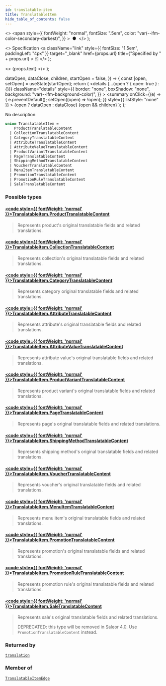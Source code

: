 ```yaml
---
id: translatable-item
title: TranslatableItem
hide_table_of_contents: false
---
```


  <>
    <span
      style={{
        fontWeight: "normal",
        fontSize: ".5em",
        color: "var(--ifm-color-secondary-darkest)",
      }}
    >
      &nbsp;●&nbsp;
    </span>
  </>
);

  <>
    Specification
    <a
      className="link"
      style={{ fontSize: "1.5em", paddingLeft: "4px" }}
      target="\_blank"
      href={props.url}
      title={"Specified by " + props.url}
    >
      ⎘
    </a>
  </>
);

  <>
    <span className={props.class}>{props.text}</span>
  </>
);


  dataOpen,
  dataClose,
  children,
  startOpen = false,
}) => {
  const [open, setOpen] = useState(startOpen);
  return (
    <details
      {...(open ? { open: true } : {})}
      className="details"
      style={{
        border: "none",
        boxShadow: "none",
        background: "var(--ifm-background-color)",
      }}
    >
      <summary
        onClick={(e) => {
          e.preventDefault();
          setOpen((open) => !open);
        }}
        style={{ listStyle: "none" }}
      >
        {open ? dataOpen : dataClose}
      </summary>
      {open && children}
    </details>
  );
};

No description

```graphql
union TranslatableItem =
    ProductTranslatableContent
  | CollectionTranslatableContent
  | CategoryTranslatableContent
  | AttributeTranslatableContent
  | AttributeValueTranslatableContent
  | ProductVariantTranslatableContent
  | PageTranslatableContent
  | ShippingMethodTranslatableContent
  | VoucherTranslatableContent
  | MenuItemTranslatableContent
  | PromotionTranslatableContent
  | PromotionRuleTranslatableContent
  | SaleTranslatableContent
```

### Possible types

#### [<code style={{ fontWeight: 'normal' }}>TranslatableItem.<b>ProductTranslatableContent</b></code>](../../../api-reference/products/objects/product-translatable-content) <Badge class="badge badge--secondary" text="object"/>

> Represents product's original translatable fields and related translations.

#### [<code style={{ fontWeight: 'normal' }}>TranslatableItem.<b>CollectionTranslatableContent</b></code>](../../../api-reference/products/objects/collection-translatable-content) <Badge class="badge badge--secondary" text="object"/>

> Represents collection's original translatable fields and related translations.

#### [<code style={{ fontWeight: 'normal' }}>TranslatableItem.<b>CategoryTranslatableContent</b></code>](../../../api-reference/products/objects/category-translatable-content) <Badge class="badge badge--secondary" text="object"/>

> Represents category original translatable fields and related translations.

#### [<code style={{ fontWeight: 'normal' }}>TranslatableItem.<b>AttributeTranslatableContent</b></code>](../../../api-reference/attributes/objects/attribute-translatable-content) <Badge class="badge badge--secondary" text="object"/>

> Represents attribute's original translatable fields and related translations.

#### [<code style={{ fontWeight: 'normal' }}>TranslatableItem.<b>AttributeValueTranslatableContent</b></code>](../../../api-reference/attributes/objects/attribute-value-translatable-content) <Badge class="badge badge--secondary" text="object"/>

> Represents attribute value's original translatable fields and related translations.

#### [<code style={{ fontWeight: 'normal' }}>TranslatableItem.<b>ProductVariantTranslatableContent</b></code>](../../../api-reference/products/objects/product-variant-translatable-content) <Badge class="badge badge--secondary" text="object"/>

> Represents product variant's original translatable fields and related translations.

#### [<code style={{ fontWeight: 'normal' }}>TranslatableItem.<b>PageTranslatableContent</b></code>](../../../api-reference/pages/objects/page-translatable-content) <Badge class="badge badge--secondary" text="object"/>

> Represents page's original translatable fields and related translations.

#### [<code style={{ fontWeight: 'normal' }}>TranslatableItem.<b>ShippingMethodTranslatableContent</b></code>](../../../api-reference/shipping/objects/shipping-method-translatable-content) <Badge class="badge badge--secondary" text="object"/>

> Represents shipping method's original translatable fields and related translations.

#### [<code style={{ fontWeight: 'normal' }}>TranslatableItem.<b>VoucherTranslatableContent</b></code>](../../../api-reference/discounts/objects/voucher-translatable-content) <Badge class="badge badge--secondary" text="object"/>

> Represents voucher's original translatable fields and related translations.

#### [<code style={{ fontWeight: 'normal' }}>TranslatableItem.<b>MenuItemTranslatableContent</b></code>](../../../api-reference/menu/objects/menu-item-translatable-content) <Badge class="badge badge--secondary" text="object"/>

> Represents menu item's original translatable fields and related translations.

#### [<code style={{ fontWeight: 'normal' }}>TranslatableItem.<b>PromotionTranslatableContent</b></code>](../../../api-reference/discounts/objects/promotion-translatable-content) <Badge class="badge badge--secondary" text="object"/>

> Represents promotion's original translatable fields and related translations.
>
> <Badge text="Added in Saleor 3.17" class="secondary margin-bottom--sm" />

#### [<code style={{ fontWeight: 'normal' }}>TranslatableItem.<b>PromotionRuleTranslatableContent</b></code>](../../../api-reference/discounts/objects/promotion-rule-translatable-content) <Badge class="badge badge--secondary" text="object"/>

> Represents promotion rule's original translatable fields and related translations.
>
> <Badge text="Added in Saleor 3.17" class="secondary margin-bottom--sm" />

#### [<code style={{ fontWeight: 'normal' }}>TranslatableItem.<b>SaleTranslatableContent</b></code>](../../../api-reference/discounts/objects/sale-translatable-content) <Badge class="badge badge--secondary" text="object"/>

> Represents sale's original translatable fields and related translations.
>
> DEPRECATED: this type will be removed in Saleor 4.0. Use `PromotionTranslatableContent` instead.

### Returned by

[`translation`](../../../api-reference/miscellaneous/queries/translation) <Badge class="badge badge--secondary" text="query"/>

### Member of

[`TranslatableItemEdge`](../../../api-reference/miscellaneous/objects/translatable-item-edge) <Badge class="badge badge--secondary" text="object"/>
